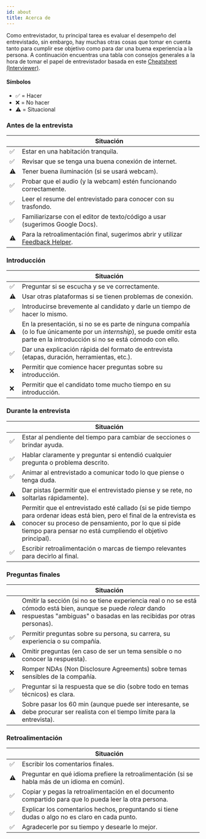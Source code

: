 ```yaml
---
id: about
title: Acerca de
---
```


Como entrevistador, tu principal tarea es evaluar el desempeño del entrevistado, sin embargo, hay muchas otras cosas que 
tomar en cuenta tanto para cumplir ese objetivo como para dar una buena experiencia a la persona. A continuación encuentras 
una tabla con consejos generales a la hora de tomar el papel de entrevistador basada en este 
[Cheatsheet (Interviewer)](https://techinterviewhandbook.org/interviewer-cheatsheet/).

#### Símbolos

- ✅ = Hacer
- ❌ = No hacer
- ⚠️ = Situacional

### Antes de la entrevista

|  | Situación |
| --- | --- |
| ✅ | Estar en una habitación tranquila. |
| ✅ | Revisar que se tenga una buena conexión de internet. |
| ⚠️ | Tener buena iluminación (si se usará webcam). |
| ✅ | Probar que el audio (y la webcam) estén funcionando correctamente. |
| ✅ | Leer el resume del entrevistado para conocer con su trasfondo. |
| ✅ | Familiarizarse con el editor de texto/código a usar (sugerimos Google Docs). |
| ⚠️ | Para la retroalimentación final, sugerimos abrir y utilizar [Feedback Helper](https://proyecto-nutria.github.io/feedback-helper/). |

### Introducción

|  | Situación |
| --- | --- |
| ✅ | Preguntar si se escucha y se ve correctamente. |
| ⚠️ | Usar otras plataformas si se tienen problemas de conexión. |
| ✅ | Introducirse brevemente al candidato y darle un tiempo de hacer lo mismo. |
| ⚠️ | En la presentación, si no se es parte de ninguna compañía (o lo fue únicamente por un *internship*), se puede omitir esta parte en la introducción si no se está cómodo con ello. |
| ✅ | Dar una explicación rápida del formato de entrevista (etapas, duración, herramientas, etc.). |
| ❌ | Permitir que comience hacer preguntas sobre su introducción. |
| ❌ | Permitir que el candidato tome mucho tiempo en su introducción. |

### Durante la entrevista

|  | Situación |
| --- | --- |
| ✅ | Estar al pendiente del tiempo para cambiar de secciones o brindar ayuda. |
| ✅ | Hablar claramente y preguntar si entendió cualquier pregunta o problema descrito. |
| ✅ | Animar al entrevistado a comunicar todo lo que piense o tenga duda. |
| ⚠️ | Dar pistas (permitir que el entrevistado piense y se rete, no soltarlas rápidamente). |
| ⚠️ | Permitir que el entrevistado esté callado (si se pide tiempo para ordenar ideas está bien, pero el final de la entrevista es conocer su proceso de pensamiento, por lo que si pide tiempo para pensar no está cumpliendo el objetivo principal). |
| ✅ | Escribir retroalimentación o marcas de tiempo relevantes para decirlo al final. |

### Preguntas finales

|  | Situación |
| --- | --- |
| ⚠️ | Omitir la sección (si no se tiene experiencia real o no se está cómodo está bien, aunque se puede *rolear* dando respuestas "ambiguas" o basadas en las recibidas por otras personas). |
| ✅ | Permitir preguntas sobre su persona, su carrera, su experiencia o su compañía. |
| ⚠️ | Omitir preguntas (en caso de ser un tema sensible o no conocer la respuesta). |
| ❌ | Romper NDAs (Non Disclosure Agreements) sobre temas sensibles de la compañía. |
| ✅ | Preguntar si la respuesta que se dio (sobre todo en temas técnicos) es clara. |
| ⚠️ | Sobre pasar los 60 min (aunque puede ser interesante, se debe procurar ser realista con el tiempo límite para la entrevista). |

### Retroalimentación

|     | Situación                                                    |
| --- | --------------------------------------------------------- |
| ✅ | Escribir los comentarios finales. |
| ⚠️  | Preguntar en qué idioma prefiere la retroalimentación (si se habla más de un idioma en común). |
| ✅ | Copiar y pegas la retroalimentación en el documento compartido para que lo pueda leer la otra persona. |
| ✅ | Explicar los comentarios hechos, preguntando si tiene dudas o algo no es claro en cada punto. |
| ✅ | Agradecerle por su tiempo y desearle lo mejor. |
